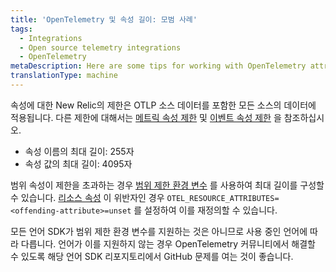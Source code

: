 ```yaml
---
title: 'OpenTelemetry 및 속성 길이: 모범 사례'
tags:
  - Integrations
  - Open source telemetry integrations
  - OpenTelemetry
metaDescription: Here are some tips for working with OpenTelemetry attribute lengths with New Relic.
translationType: machine
---
```


속성에 대한 New Relic의 제한은 OTLP 소스 데이터를 포함한 모든 소스의 데이터에 적용됩니다. 다른 제한에 대해서는 [메트릭 속성 제한](https://docs.newrelic.com/docs/data-apis/ingest-apis/metric-api/metric-api-limits-restricted-attributes/) 및 [이벤트 속성 제한](https://docs.newrelic.com/docs/data-apis/ingest-apis/event-api/introduction-event-api/#limits) 을 참조하십시오.

* 속성 이름의 최대 길이: 255자
* 속성 값의 최대 길이: 4095자

범위 속성이 제한을 초과하는 경우 [범위 제한 환경 변수](https://github.com/open-telemetry/opentelemetry-specification/blob/d6bcc0cb072d8d6f6ced856f1f23c451648a3caa/specification/sdk-environment-variables.md#span-limits-) 를 사용하여 최대 길이를 구성할 수 있습니다. [리소스 속성](https://github.com/open-telemetry/opentelemetry-specification/blob/d6bcc0cb072d8d6f6ced856f1f23c451648a3caa/specification/sdk-environment-variables.md#general-sdk-configuration) 이 위반자인 경우 `OTEL_RESOURCE_ATTRIBUTES=<offending-attribute>=unset` 를 설정하여 이를 재정의할 수 있습니다.

모든 언어 SDK가 범위 제한 환경 변수를 지원하는 것은 아니므로 사용 중인 언어에 따라 다릅니다. 언어가 이를 지원하지 않는 경우 OpenTelemetry 커뮤니티에서 해결할 수 있도록 해당 언어 SDK 리포지토리에서 GitHub 문제를 여는 것이 좋습니다.